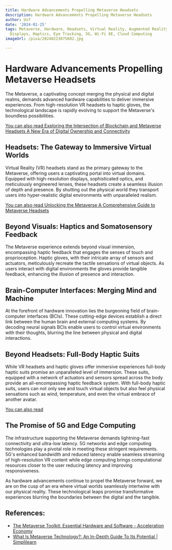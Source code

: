 ```yaml
---
title: Hardware Advancements Propelling Metaverse Headsets
description: Hardware Advancements Propelling Metaverse Headsets
author: Usf
date: '2024-01-25'
tags: Metaverse, Hardware, Headsets, Virtual Reality, Augmented Reality, Head-Mounted
  Displays, Haptics, Eye Tracking, 5G, Wi-Fi 6E, Cloud Computing
imageUrl: /pixa/20240223075602.jpg

---
```

# Hardware Advancements Propelling Metaverse Headsets

The Metaverse,  a captivating concept merging the physical and digital realms, demands advanced hardware capabilities to deliver  immersive experiences. From high-resolution VR  headsets to haptic gloves,  the technological landscape is  rapidly evolving to  support the Metaverse's boundless possibilities.

[You can  also read Exploring the Intersection of Blockchain and Metaverse Headsets A New Era of Digital  Ownership and Connectivity](Exploring%20the%20Intersection%20of%20Blockchain%20and%20Metaverse%20Headsets%20A%20New%20Era%20of%20Digital%20Ownership%20and%20Connectivity)


## Headsets: The Gateway to Immersive Virtual Worlds

Virtual Reality (VR) headsets stand as the primary gateway to the Metaverse, offering users a captivating  portal into virtual domains. Equipped with high-resolution displays,  sophisticated  optics, and meticulously engineered lenses, these headsets create a seamless illusion of depth and presence. By shutting  out the  physical world they transport users into  hyper-realistic digital environments with  unparalleled realism.

[You can also read Unlocking the Metaverse A Comprehensive Guide to Metaverse Headsets](Unlocking%20the%20Metaverse%20A%20Comprehensive%20Guide%20to%20Metaverse%20Headsets)


## Beyond Visuals: Haptics and Somatosensory  Feedback

The Metaverse experience extends beyond visual  immersion, encompassing haptic feedback that engages the senses of touch and proprioception. Haptic gloves,  with their intricate  array of sensors and actuators, meticulously recreate the tactile sensations of virtual objects. As users interact  with digital environments the gloves  provide  tangible feedback, enhancing the illusion of presence and interaction.

##  Brain-Computer Interfaces: Merging Mind and Machine

At the forefront of hardware innovation lies the burgeoning field of brain-computer interfaces (BCIs). These cutting-edge devices establish a direct link between the human brain and external computing systems. By decoding neural signals BCIs enable  users  to control  virtual environments with their thoughts, blurring the line between physical and digital interactions.

## Beyond Headsets: Full-Body Haptic Suits

While VR headsets and haptic gloves offer immersive experiences full-body haptic suits promise an unparalleled level of immersion. These  suits, equipped with a network of  actuators  and sensors spread across the body provide an all-encompassing haptic feedback system. With full-body haptic suits, users can not only see  and touch virtual  objects  but also feel physical sensations such as  wind,  temperature, and even the  virtual embrace of another avatar.

[You can also read ]()


## The Promise of 5G and Edge Computing

The infrastructure supporting the Metaverse demands lightning-fast connectivity and ultra-low latency. 5G networks  and  edge computing technologies play a pivotal role in meeting these stringent requirements. 5G's enhanced  bandwidth and reduced latency enable  seamless streaming of  high-resolution VR content while edge computing brings computational resources closer to the user reducing latency and improving responsiveness.

As hardware advancements continue to propel the Metaverse forward, we are on the cusp of an era where virtual worlds seamlessly intertwine with our physical  reality. These technological leaps promise  transformative experiences blurring the boundaries between the digital and the tangible.

## References:
- [The Metaverse Toolkit: Essential Hardware and Software - Acceleration Economy](https://accelerationeconomy.com/metaverse/the-metaverse-toolkit-essential-hardware-software/)
- [What Is Metaverse Technology?: An In-Depth Guide To Its Potential | Simplilearn](https://www.simplilearn.com/what-is-metaverse-technology-article)

